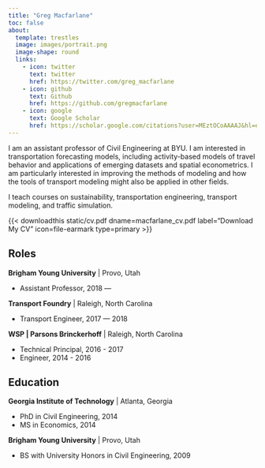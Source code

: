 ```yaml
---
title: "Greg Macfarlane"
toc: false
about:
  template: trestles
  image: images/portrait.png
  image-shape: round
  links:
    - icon: twitter
      text: twitter
      href: https://twitter.com/greg_macfarlane
    - icon: github
      text: Github
      href: https://github.com/gregmacfarlane
    - icon: google
      text: Google Scholar
      href: https://scholar.google.com/citations?user=MEztOCoAAAAJ&hl=en
---
```


I am an assistant professor of Civil Engineering at BYU. I am interested in
transportation forecasting models, including activity-based models of travel 
behavior and applications of emerging datasets and spatial econometrics. I
am particularly interested in improving the methods of modeling and how the tools of transport modeling might also be applied in other fields.

I teach courses on sustainability, transportation engineering, transport modeling,
and traffic simulation.

{{< downloadthis static/cv.pdf dname=macfarlane_cv.pdf label="Download My CV" icon=file-earmark type=primary >}}

## Roles

**Brigham Young University** | Provo, Utah

  - Assistant Professor, 2018 ---
  
**Transport Foundry** | Raleigh, North Carolina

  - Transport Engineer, 2017 --- 2018
  
**WSP | Parsons Brinckerhoff** | Raleigh, North Carolina

  - Technical Principal, 2016 - 2017
  - Engineer, 2014 - 2016

## Education

**Georgia Institute of Technology** | Atlanta, Georgia

  - PhD in Civil Engineering, 2014
  - MS in Economics, 2014

**Brigham Young University** | Provo, Utah

  - BS with University Honors in Civil Engineering,  2009

